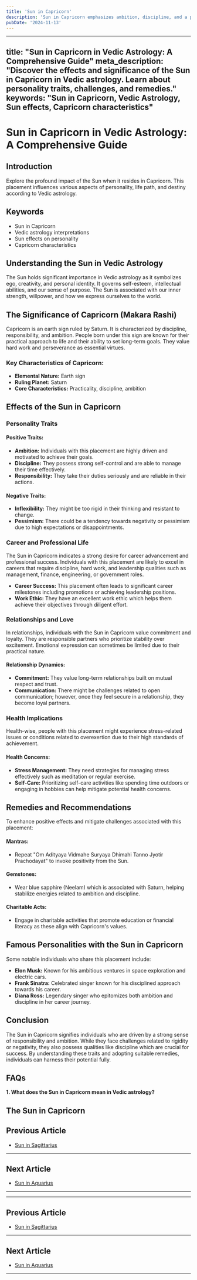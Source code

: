 ```yaml
---
title: 'Sun in Capricorn'
description: 'Sun in Capricorn emphasizes ambition, discipline, and a practical approach to life. Individuals are responsible, hardworking, and focused on long-term goals. in Vedic Astrology'
pubDate: '2024-11-13'
---
```


--- 
title: "Sun in Capricorn in Vedic Astrology: A Comprehensive Guide"
meta_description: "Discover the effects and significance of the Sun in Capricorn in Vedic astrology. Learn about personality traits, challenges, and remedies."
keywords: "Sun in Capricorn, Vedic Astrology, Sun effects, Capricorn characteristics"
---

# Sun in Capricorn in Vedic Astrology: A Comprehensive Guide

## Introduction

Explore the profound impact of the Sun when it resides in Capricorn. This placement influences various aspects of personality, life path, and destiny according to Vedic astrology.

## Keywords

- Sun in Capricorn
- Vedic astrology interpretations
- Sun effects on personality
- Capricorn characteristics

## Understanding the Sun in Vedic Astrology

The Sun holds significant importance in Vedic astrology as it symbolizes ego, creativity, and personal identity. It governs self-esteem, intellectual abilities, and our sense of purpose. The Sun is associated with our inner strength, willpower, and how we express ourselves to the world.

## The Significance of Capricorn (Makara Rashi)

Capricorn is an earth sign ruled by Saturn. It is characterized by discipline, responsibility, and ambition. People born under this sign are known for their practical approach to life and their ability to set long-term goals. They value hard work and perseverance as essential virtues.

### Key Characteristics of Capricorn:

- **Elemental Nature:** Earth sign
- **Ruling Planet:** Saturn
- **Core Characteristics:** Practicality, discipline, ambition

## Effects of the Sun in Capricorn

### Personality Traits

#### Positive Traits:
- **Ambition:** Individuals with this placement are highly driven and motivated to achieve their goals.
- **Discipline:** They possess strong self-control and are able to manage their time effectively.
- **Responsibility:** They take their duties seriously and are reliable in their actions.

#### Negative Traits:
- **Inflexibility:** They might be too rigid in their thinking and resistant to change.
- **Pessimism:** There could be a tendency towards negativity or pessimism due to high expectations or disappointments.

### Career and Professional Life
The Sun in Capricorn indicates a strong desire for career advancement and professional success. Individuals with this placement are likely to excel in careers that require discipline, hard work, and leadership qualities such as management, finance, engineering, or government roles.

- **Career Success:** This placement often leads to significant career milestones including promotions or achieving leadership positions.
- **Work Ethic:** They have an excellent work ethic which helps them achieve their objectives through diligent effort.

### Relationships and Love
In relationships, individuals with the Sun in Capricorn value commitment and loyalty. They are responsible partners who prioritize stability over excitement. Emotional expression can sometimes be limited due to their practical nature.

#### Relationship Dynamics:
- **Commitment:** They value long-term relationships built on mutual respect and trust.
- **Communication:** There might be challenges related to open communication; however, once they feel secure in a relationship, they become loyal partners.

### Health Implications
Health-wise, people with this placement might experience stress-related issues or conditions related to overexertion due to their high standards of achievement.

#### Health Concerns:
- **Stress Management:** They need strategies for managing stress effectively such as meditation or regular exercise.
- **Self-Care:** Prioritizing self-care activities like spending time outdoors or engaging in hobbies can help mitigate potential health concerns.

## Remedies and Recommendations

To enhance positive effects and mitigate challenges associated with this placement:

#### Mantras:
- Repeat "Om Adityaya Vidmahe Suryaya Dhimahi Tanno Jyotir Prachodayat" to invoke positivity from the Sun.

#### Gemstones:
- Wear blue sapphire (Neelam) which is associated with Saturn, helping stabilize energies related to ambition and discipline.

#### Charitable Acts:
- Engage in charitable activities that promote education or financial literacy as these align with Capricorn's values.

## Famous Personalities with the Sun in Capricorn

Some notable individuals who share this placement include:

- **Elon Musk:** Known for his ambitious ventures in space exploration and electric cars.
- **Frank Sinatra:** Celebrated singer known for his disciplined approach towards his career.
- **Diana Ross:** Legendary singer who epitomizes both ambition and discipline in her career journey.

## Conclusion

The Sun in Capricorn signifies individuals who are driven by a strong sense of responsibility and ambition. While they face challenges related to rigidity or negativity, they also possess qualities like discipline which are crucial for success. By understanding these traits and adopting suitable remedies, individuals can harness their potential fully.


## FAQs

**1. What does the Sun in Capricorn mean in Vedic astrology?**

The Sun in Capricorn
---

## Previous Article
- [Sun in Sagittarius](/blogs-md/0801_Sun_in_Rashi/080109_Sun_in_Sagittarius.mdx)

---

## Next Article
- [Sun in Aquarius](/blogs-md/0801_Sun_in_Rashi/080111_Sun_in_Aquarius.mdx)

---
---

## Previous Article
- [Sun in Sagittarius](080109_Sun_in_Sagittarius.mdx)

---

## Next Article
- [Sun in Aquarius](080111_Sun_in_Aquarius.mdx)

---
